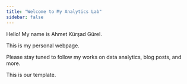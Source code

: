 ```yaml
---
title: "Welcome to My Analytics Lab"
sidebar: false 
---
```


Hello! My name is Ahmet Kürşad Gürel.

This is my personal webpage.

Please stay tuned to follow my works on data analytics, blog posts, and more.

This is our template.
